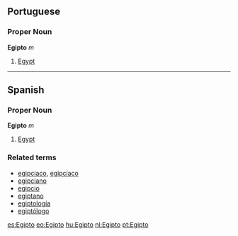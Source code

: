 ==Portuguese==
===Proper Noun===
'''Egipto''' ''m''

# [[Egypt]]

----

==Spanish==
===Proper Noun===
'''Egipto''' ''m''

# [[Egypt]]

===Related terms===
*[[egipciaco]], [[egipcíaco]]
*[[egipciano]]
*[[egipcio]]
*[[egiptano]]
*[[egiptología]]
*[[egiptólogo]]

[[es:Egipto]]
[[eo:Egipto]]
[[hu:Egipto]]
[[nl:Egipto]]
[[pt:Egipto]]